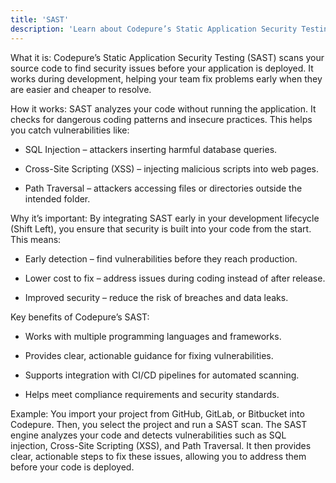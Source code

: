 ```yaml
---
title: 'SAST'
description: 'Learn about Codepure’s Static Application Security Testing (SAST).'
---
```


What it is:
Codepure’s Static Application Security Testing (SAST) scans your source code to find security issues before your application is deployed. It works during development, helping your team fix problems early when they are easier and cheaper to resolve.

How it works:
SAST analyzes your code without running the application. It checks for dangerous coding patterns and insecure practices. This helps you catch vulnerabilities like:

* SQL Injection – attackers inserting harmful database queries.

* Cross-Site Scripting (XSS) – injecting malicious scripts into web pages.

* Path Traversal – attackers accessing files or directories outside the intended folder.

Why it’s important:
By integrating SAST early in your development lifecycle (Shift Left), you ensure that security is built into your code from the start. This means:

* Early detection – find vulnerabilities before they reach production.

* Lower cost to fix – address issues during coding instead of after release.

* Improved security – reduce the risk of breaches and data leaks.

Key benefits of Codepure’s SAST:

* Works with multiple programming languages and frameworks.

* Provides clear, actionable guidance for fixing vulnerabilities.

* Supports integration with CI/CD pipelines for automated scanning.

* Helps meet compliance requirements and security standards.

Example:
You import your project from GitHub, GitLab, or Bitbucket into Codepure. Then, you select the project and run a SAST scan. The SAST engine analyzes your code and detects vulnerabilities such as SQL injection, Cross-Site Scripting (XSS), and Path Traversal. It then provides clear, actionable steps to fix these issues, allowing you to address them before your code is deployed.
